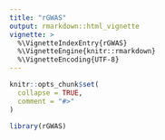 ```yaml
---
title: "rGWAS"
output: rmarkdown::html_vignette
vignette: >
  %\VignetteIndexEntry{rGWAS}
  %\VignetteEngine{knitr::rmarkdown}
  %\VignetteEncoding{UTF-8}
---
```


```r
knitr::opts_chunk$set(
  collapse = TRUE,
  comment = "#>"
)
```

```r
library(rGWAS)
```

